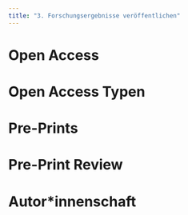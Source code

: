 ```yaml
---
title: "3. Forschungsergebnisse veröffentlichen"
---
```


# Open Access

# Open Access Typen

# Pre-Prints

# Pre-Print Review

# Autor\*innenschaft
